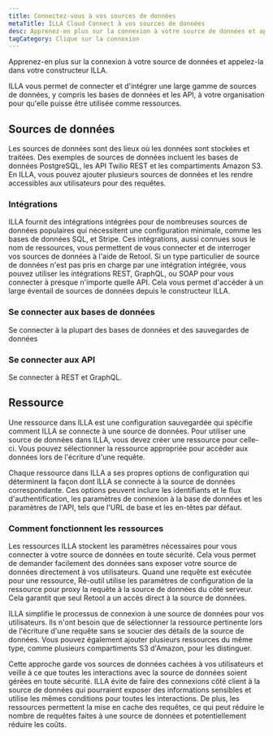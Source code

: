 ```yaml
---
title: Connectez-vous à vos sources de données
metaTitle: ILLA Cloud Connect à vos sources de données
desc: Apprenez-en plus sur la connexion à votre source de données et appelez-la dans votre constructeur ILLA.
tagCategory: Clique sur la connexion
---
```


Apprenez-en plus sur la connexion à votre source de données et appelez-la dans votre constructeur ILLA.

ILLA vous permet de connecter et d'intégrer une large gamme de sources de données, y compris les bases de données et les API, à votre organisation pour qu'elle puisse être utilisée comme ressources.

## Sources de données

Les sources de données sont des lieux où les données sont stockées et traitées. Des exemples de sources de données incluent les bases de données PostgreSQL, les API Twilio REST et les compartiments Amazon S3. En ILLA, vous pouvez ajouter plusieurs sources de données et les rendre accessibles aux utilisateurs pour des requêtes.

### **Intégrations**

ILLA fournit des intégrations intégrées pour de nombreuses sources de données populaires qui nécessitent une configuration minimale, comme les bases de données SQL, et Stripe. Ces intégrations, aussi connues sous le nom de ressources, vous permettent de vous connecter et de interroger vos sources de données à l'aide de Retool. Si un type particulier de source de données n'est pas pris en charge par une intégration intégrée, vous pouvez utiliser les intégrations REST, GraphQL, ou SOAP pour vous connecter à presque n'importe quelle API. Cela vous permet d'accéder à un large éventail de sources de données depuis le constructeur ILLA.

### Se connecter aux bases de données

Se connecter à la plupart des bases de données et des sauvegardes de données

### Se connecter aux API

Se connecter à REST et GraphQL.

## Ressource

Une ressource dans ILLA est une configuration sauvegardée qui spécifie comment ILLA se connecte à une source de données. Pour utiliser une source de données dans ILLA, vous devez créer une ressource pour celle-ci. Vous pouvez sélectionner la ressource appropriée pour accéder aux données lors de l'écriture d'une requête.

Chaque ressource dans ILLA a ses propres options de configuration qui déterminent la façon dont ILLA se connecte à la source de données correspondante. Ces options peuvent inclure les identifiants et le flux d'authentification, les paramètres de connexion à la base de données et les paramètres de l'API, tels que l'URL de base et les en-têtes par défaut.

### **Comment fonctionnent les ressources**

Les ressources ILLA stockent les paramètres nécessaires pour vous connecter à votre source de données en toute sécurité. Cela vous permet de demander facilement des données sans exposer votre source de données directement à vos utilisateurs. Quand une requête est exécutée pour une ressource, Ré-outil utilise les paramètres de configuration de la ressource pour proxy la requête à la source de données du côté serveur. Cela garantit que seul Retool a un accès direct à la source de données.

ILLA simplifie le processus de connexion à une source de données pour vos utilisateurs. Ils n'ont besoin que de sélectionner la ressource pertinente lors de l'écriture d'une requête sans se soucier des détails de la source de données. Vous pouvez également ajouter plusieurs ressources du même type, comme plusieurs compartiments S3 d'Amazon, pour les distinguer.

Cette approche garde vos sources de données cachées à vos utilisateurs et veille à ce que toutes les interactions avec la source de données soient gérées en toute sécurité. ILLA évite de faire des connexions côté client à la source de données qui pourraient exposer des informations sensibles et utilise les mêmes conditions pour toutes les interactions. De plus, les ressources permettent la mise en cache des requêtes, ce qui peut réduire le nombre de requêtes faites à une source de données et potentiellement réduire les coûts.
